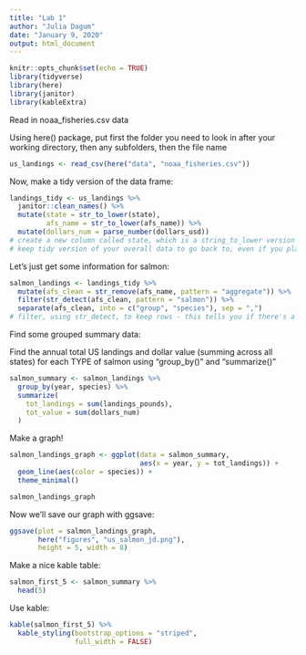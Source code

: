 ```yaml
---
title: "Lab 1"
author: "Julia Dagum"
date: "January 9, 2020"
output: html_document
---
```


```r
knitr::opts_chunk$set(echo = TRUE)
library(tidyverse)
library(here)
library(janitor)
library(kableExtra)
```

Read in noaa_fisheries.csv data

Using here() package, put first the folder you need to look in after your working directory, then any subfolders, then the file name

```r
us_landings <- read_csv(here("data", "noaa_fisheries.csv"))
```

Now, make a tidy version of the data frame: 

```r
landings_tidy <- us_landings %>% 
  janitor::clean_names() %>% 
  mutate(state = str_to_lower(state), 
         afs_name = str_to_lower(afs_name)) %>% 
  mutate(dollars_num = parse_number(dollars_usd))
# create a new column called state, which is a string_to_lower version of the state column
# keep tidy version of your overall data to go back to, even if you plan to make subsets of it
```

Let's just get some information for salmon: 

```r
salmon_landings <- landings_tidy %>% 
  mutate(afs_clean = str_remove(afs_name, pattern = "aggregate")) %>% 
  filter(str_detect(afs_clean, pattern = "salmon")) %>% 
  separate(afs_clean, into = c("group", "species"), sep = ",")
# filter, using str_detect, to keep rows - this tells you if there's a match for the pattern "salmon"
```

Find some grouped summary data: 

Find the annual total US landings and dollar value (summing across all states) for each TYPE of salmon using "group_by()" and "summarize()"

```r
salmon_summary <- salmon_landings %>% 
  group_by(year, species) %>% 
  summarize(
    tot_landings = sum(landings_pounds), 
    tot_value = sum(dollars_num)
  )
```

Make a graph!

```r
salmon_landings_graph <- ggplot(data = salmon_summary,
                                aes(x = year, y = tot_landings)) +
  geom_line(aes(color = species)) +
  theme_minimal()

salmon_landings_graph

```

Now we'll save our graph with ggsave: 

```r
ggsave(plot = salmon_landings_graph, 
       here("figures", "us_salmon_jd.png"), 
       height = 5, width = 8)
```


Make a nice kable table: 

```r
salmon_first_5 <- salmon_summary %>% 
  head(5)
```

Use kable: 
```r
kable(salmon_first_5) %>% 
  kable_styling(bootstrap_options = "striped", 
                full_width = FALSE)
```

